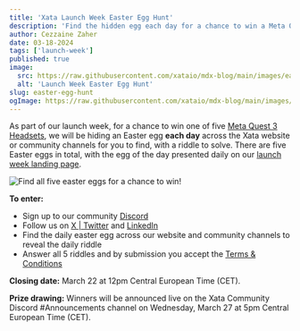 ```yaml
---
title: 'Xata Launch Week Easter Egg Hunt'
description: 'Find the hidden egg each day for a chance to win a Meta Quest 3 headset!'
author: Cezzaine Zaher
date: 03-18-2024
tags: ['launch-week']
published: true
image:
  src: https://raw.githubusercontent.com/xataio/mdx-blog/main/images/easter-egg-hunt-01.jpg
  alt: 'Launch Week Easter Egg Hunt'
slug: easter-egg-hunt
ogImage: https://raw.githubusercontent.com/xataio/mdx-blog/main/images/easter-egg-hunt-01.jpg
---
```


As part of our launch week, for a chance to win one of five [Meta Quest 3 Headsets](https://www.meta.com/quest/quest-3/), we will be hiding an Easter egg **each day** across the Xata website or community channels for you to find, with a riddle to solve. There are five Easter eggs in total, with the egg of the day presented daily on our [launch week landing page](https://xata.io/launch-week-unleash-the-elephant).

![Find all five easter eggs for a chance to win!](/images/easter-egg-hunt-02.png)

**To enter:**

- Sign up to our community [Discord](https://xata.io/discord)
- Follow us on [X | Twitter](https://twitter.com/xata) and [LinkedIn](https://www.linkedin.com/company/xataio)
- Find the daily easter egg across our website and community channels to reveal the daily riddle
- Answer all 5 riddles and by submission you accept the [Terms & Conditions](https://docs.google.com/document/d/1rZ3bVB4BtiVyCHOVKWOhEJrpg0SWFGHFsQLzY0Eo0uI/)

**Closing date:** March 22 at 12pm Central European Time (CET).

**Prize drawing:** Winners will be announced live on the Xata Community Discord #Announcements channel on Wednesday, March 27 at 5pm Central European Time (CET).
